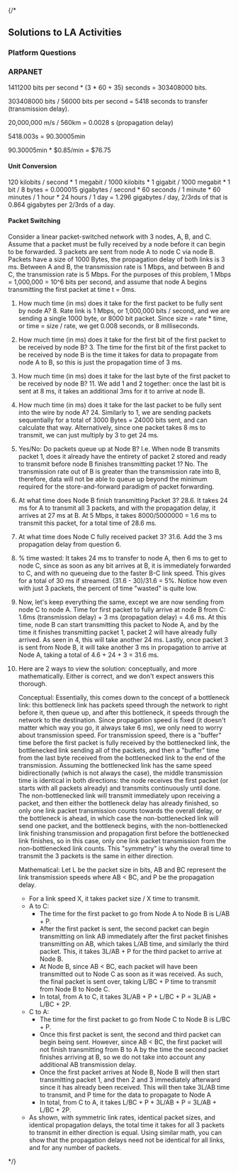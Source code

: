 {/*
## Solutions to LA Activities

### Platform Questions

### ARPANET

1411200 bits per second * (3 * 60 + 35) seconds = 303408000 bits.

303408000 bits / 56000 bits per second = 5418 seconds to transfer (transmission delay).

20,000,000 m/s / 560km = 0.0028 s (propagation delay)

5418.003s = 90.30005min

90.30005min * $0.85/min = $76.75

#### Unit Conversion

120 kilobits / second * 1 megabit / 1000 kilobits * 1 gigabit / 1000 megabit * 1 bit / 8 bytes = 0.000015 gigabytes / second * 60 seconds / 1 minute * 60 minutes / 1 hour * 24 hours / 1 day = 1.296 gigabytes / day, 2/3rds of that is 0.864 gigabytes per 2/3rds of a day.

#### Packet Switching
Consider a linear packet-switched network with 3 nodes, A, B, and C. Assume that a packet must be fully received by a node before it can begin to be forwarded. 3 packets are sent from node A to node C via node B. Packets have a size of 1000 Bytes, the propagation delay of both links is 3 ms. Between A and B, the transmission rate is 1 Mbps, and between B and C, the transmission rate is 5 Mbps. For the purposes of this problem, 1 Mbps = 1,000,000 = 10^6 bits per second, and assume that node A begins transmitting the first packet at time t = 0ms.


1. How much time (in ms) does it take for the first packet to be fully sent by node A? 8. Rate link is 1 Mbps, or 1,000,000 bits / second, and we are sending a single 1000 byte, or 8000 bit packet. Since size = rate * time, or time = size / rate, we get 0.008 seconds, or 8 milliseconds.

2. How much time (in ms) does it take for the first bit of the first packet to be received by node B? 3. The time for the first bit of the first packet to be received by node B is the time it takes for data to propagate from node A to B, so this is just the propagation time of 3 ms.

3. How much time (in ms) does it take for the last byte of the first packet to be received by node B? 11. We add 1 and 2 together: once the last bit is sent at 8 ms, it takes an additional 3ms for it to arrive at node B.

4. How much time (in ms) does it take for the last packet to be fully sent into the wire by node A? 24. Similarly to 1, we are sending packets sequentially for a total of 3000 Bytes = 24000 bits sent, and can calculate that way. Alternatively, since one packet takes 8 ms to transmit, we can just multiply by 3 to get 24 ms.

5. Yes/No: Do packets queue up at Node B? I.e. When node B transmits packet 1, does it already have the entirety of packet 2 stored and ready to transmit before node B finishes transmitting packet 1? No. The transmission rate out of B is greater than the transmission rate into B, therefore, data will not be able to queue up beyond the minimum required for the store-and-forward paradigm of packet forwarding.

6. At what time does Node B finish transmitting Packet 3? 28.6. It takes 24 ms for A to transmit all 3 packets, and with the propagation delay, it arrives at 27 ms at B. At 5 Mbps, it takes 8000/5000000 = 1.6 ms to transmit this packet, for a total time of 28.6 ms.

7. At what time does Node C fully received packet 3? 31.6. Add the 3 ms propagation delay from question 6.

8. % time wasted: It takes 24 ms to transfer to node A, then 6 ms to get to node C, since as soon as any bit arrives at B, it is immediately forwarded to C, and with no queueing due to the faster B-C link speed. This gives for a total of 30 ms if streamed. (31.6 - 30)/31.6 = 5%. Notice how even with just 3 packets, the percent of time "wasted" is quite low.

9. Now, let's keep everything the same, except we are now sending from node C to node A. Time for first packet to fully arrive at node B from C: 1.6ms (transmission delay) + 3 ms (propagation delay) = 4.6 ms. At this time, node B can start transmitting this packet to Node A, and by the time it finishes transmitting packet 1, packet 2 will have already fully arrived. As seen in 4, this will take another 24 ms. Lastly, once packet 3 is sent from Node B, it will take another 3 ms in propagation to arrive at Node A, taking a total of 4.6 + 24 + 3 = 31.6 ms.

10.
    Here are 2 ways to view the solution: conceptually, and more mathematically. Either is correct, and we don't expect answers this thorough.

    Conceptual: Essentially, this comes down to the concept of a bottleneck link: this bottleneck link has packets speed through the network to right before it, then queue up, and after this bottleneck, it speeds through the network to the destination. Since propagation speed is fixed (it doesn't matter which way you go, it always take 6 ms), we only need to worry about transmission speed. For transmission speed, there is a "buffer" time before the first packet is fully received by the bottlenecked link, the bottlenecked link sending all of the packets, and then a "buffer" time from the last byte received from the bottlenecked link to the end of the transmission. Assuming the bottlenecked link has the same speed bidirectionally (which is not always the case), the middle transmission time is identical in both directions: the node receives the first packet (or starts with all packets already) and transmits continuously until done. The non-bottlenecked link will transmit immediately upon receiving a packet, and then either the bottleneck delay has already finished, so only one link packet transmission counts towards the overall delay, or the bottleneck is ahead, in which case the non-bottlenecked link will send one packet, and the bottleneck begins, with the non-bottlenecked link finishing transmission and propagation first before the bottlenecked link finishes, so in this case, only one link packet transmission from the non-bottlenecked link counts. This "symmetry" is why the overall time to transmit the 3 packets is the same in either direction.

    Mathematical: Let L be the packet size in bits, AB and BC represent the link transmission speeds where AB < BC, and P be the propagation delay.
    - For a link speed X, it takes packet size / X time to transmit.
    - A to C:
        - The time for the first packet to go from Node A to Node B is L/AB + P.
        - After the first packet is sent, the second packet can begin transmitting on link AB immediately after the first packet finishes transmitting on AB, which takes L/AB time, and similarly the third packet. This, it takes 3L/AB + P for the third packet to arrive at Node B.
        - At Node B, since AB < BC, each packet will have been transmitted out to Node C as soon as it was received. As such, the final packet is sent over, taking L/BC + P time to transmit from Node B to Node C.
        - In total, from A to C, it takes 3L/AB + P + L/BC + P = 3L/AB + L/BC + 2P.
    - C to A:
        - The time for the first packet to go from Node C to Node B is L/BC + P.
        - Once this first packet is sent, the second and third packet can begin being sent. However, since AB < BC, the first packet will not finish transmitting from B to A by the time the second packet finishes arriving at B, so we do not take into account any additional AB transmission delay.
        - Once the first packet arrives at Node B, Node B will then start transmitting packet 1, and then 2 and 3 immediately afterward since it has already been received. This will then take 3L/AB time to transmit, and P time for the data to propagate to Node A
        - In total, from C to A, it takes L/BC + P + 3L/AB + P = 3L/AB + L/BC + 2P.
    - As shown, with symmetric link rates, identical packet sizes, and identical propagation delays, the total time it takes for all 3 packets to transmit in either direction is equal. Using similar math, you can show that the propagation delays need not be identical for all links, and for any number of packets.

*/}